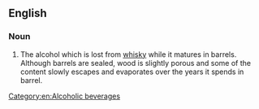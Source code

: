 ==English==

===Noun===
{{en-noun|sg=[[angel]][['s]] [[dram]]|-}}

# {{context|alcohol production}} The alcohol which is lost from [[whisky]] while it matures in barrels.  Although barrels are sealed, wood is slightly porous and some of the content slowly escapes and evaporates over the years it spends in barrel.

[[Category:en:Alcoholic beverages]]<!-- is there a category for the technology of alcohol production as opposed to the resulting drinks? -->